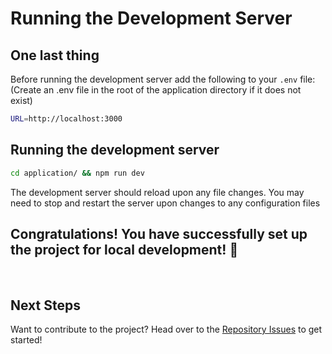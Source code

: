 # Running the Development Server

## One last thing

Before running the development server add the following to your `.env` file: (Create an .env file in the root of the application directory if it does not exist)

```bash
URL=http://localhost:3000
```

## Running the development server

```bash
cd application/ && npm run dev
```

The development server should reload upon any file changes. You may need to stop and restart the server upon changes to any configuration files

## Congratulations! You have successfully set up the project for local development! 🎉

<br />

## Next Steps

Want to contribute to the project? Head over to the [Repository Issues](https://github.com/raspberri05/persona.fm/issues) to get started!
